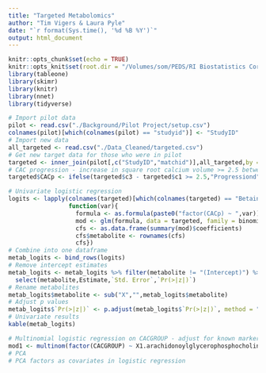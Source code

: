 ```yaml
---
title: "Targeted Metabolomics"
author: "Tim Vigers & Laura Pyle"
date: "`r format(Sys.time(), '%d %B %Y')`"
output: html_document
---
```


```r
knitr::opts_chunk$set(echo = TRUE)
knitr::opts_knit$set(root.dir = "/Volumes/som/PEDS/RI Biostatistics Core/Shared/Shared Projects/Laura/BDC/Projects/Janet Snell-Bergeon/AHA collaborative grant")
library(tableone)
library(skimr)
library(knitr)
library(nnet)
library(tidyverse)
```

```r
# Import pilot data
pilot <- read.csv("./Background/Pilot Project/setup.csv")
colnames(pilot)[which(colnames(pilot) == "studyid")] <- "StudyID"
# Import new data
all_targeted <- read.csv("./Data_Cleaned/targeted.csv")
# Get new target data for those who were in pilot
targeted <- inner_join(pilot[,c("StudyID","matchid")],all_targeted,by = "StudyID")
# CAC progression - increase in square root calcium volume >= 2.5 between baseline and visit 3
targeted$CACp <- ifelse(targeted$c3 - targeted$c1 >= 2.5,"Progressiond","No Progression")
```

```r
# Univariate logistic regression
logits <- lapply(colnames(targeted)[which(colnames(targeted) == "Betaine"):which(colnames(targeted)=="linoleic.acid")], 
                 function(var){
                   formula <- as.formula(paste0("factor(CACp) ~ ",var))
                   mod <- glm(formula, data = targeted, family = binomial) # CHANGE THIS TO CONDITIONAL LOGISTIC?
                   cfs <- as.data.frame(summary(mod)$coefficients)
                   cfs$metabolite <- rownames(cfs)
                   cfs})
# Combine into one dataframe
metab_logits <- bind_rows(logits)
# Remove intercept estimates
metab_logits <- metab_logits %>% filter(metabolite != "(Intercept)") %>% 
  select(metabolite,Estimate,`Std. Error`,`Pr(>|z|)`)
# Rename metabolites
metab_logits$metabolite <- sub("X","",metab_logits$metabolite)
# Adjust p values
metab_logits$`Pr(>|z|)` <- p.adjust(metab_logits$`Pr(>|z|)`, method = "fdr")
# Univariate results
kable(metab_logits)
```

```r
# Multinomial logistic regression on CACGROUP - adjust for known markers
mod1 <- multinom(factor(CACGROUP) ~ X1.arachidonoylglycerophosphocholine, data = targeted)
# PCA
# PCA factors as covariates in logistic regression
```